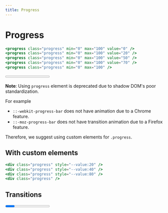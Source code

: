```yaml
---
title: Progress
---
```



# Progress

```jsx
<progress class="progress" min="0" max="100" value="0" />
<progress class="progress" min="0" max="100" value="20" />
<progress class="progress" min="0" max="100" value="50" />
<progress class="progress" min="0" max="100" value="70" />
<progress class="progress" min="0" max="100" />
```

<Preview>
  <div class="flex w-64 flex-col gap-4">
    <progress class="progress" min="0" max="100" value="0" />
    <progress class="progress" min="0" max="100" value="20" />
    <progress class="progress" min="0" max="100" value="50" />
    <progress class="progress" min="0" max="100" value="70" />
    <progress class="progress" min="0" max="100" />
  </div>
</Preview>

**Note**: Using `progress` element is deprecated due to shadow DOM's poor standardization.

For example

- `::-webkit-progress-bar` does not have animation due to a Chrome feature.
- `::-moz-progress-bar` does not have transition animation due to a Firefox feature.

Therefore, we suggest using custom elements for `.progress`.

## With custom elements

```jsx
<div class="progress" style="--value:20" />
<div class="progress" style="--value:40" />
<div class="progress" style="--value:80" />
<div class="progress" />
```

<Preview>
  <div class="flex w-64 flex-col gap-4">
    <div class="progress" style="--value:20" />
    <div class="progress" style="--value:40" />
    <div class="progress" style="--value:80" />
    <div class="progress" />
  </div>
</Preview>

## Transitions

<Preview>
  <div class="flex w-64 flex-col gap-4">
    <Progress />
    <p>Click the progress bar</p>
  </div>
</Preview>
